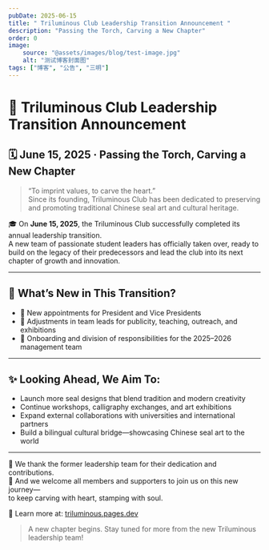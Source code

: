 ```yaml
---
pubDate: 2025-06-15
title: " Triluminous Club Leadership Transition Announcement "
description: "Passing the Torch, Carving a New Chapter"
order: 0
image:
    source: "@assets/images/blog/test-image.jpg"
    alt: "测试博客封面图"
tags: ["博客", "公告", "三明"]
---
```


# 🎉 Triluminous Club Leadership Transition Announcement  
## 🗓️ June 15, 2025 · Passing the Torch, Carving a New Chapter

> “To imprint values, to carve the heart.”  
> Since its founding, Triluminous Club has been dedicated to preserving and promoting traditional Chinese seal art and cultural heritage.

🎓 On **June 15, 2025**, the Triluminous Club successfully completed its annual leadership transition.  
A new team of passionate student leaders has officially taken over, ready to build on the legacy of their predecessors and lead the club into its next chapter of growth and innovation.

---

## 🔄 What’s New in This Transition?

- 📌 New appointments for President and Vice Presidents  
- 📌 Adjustments in team leads for publicity, teaching, outreach, and exhibitions  
- 📌 Onboarding and division of responsibilities for the 2025–2026 management team

---

## ✨ Looking Ahead, We Aim To:

- Launch more seal designs that blend tradition and modern creativity  
- Continue workshops, calligraphy exchanges, and art exhibitions  
- Expand external collaborations with universities and international partners  
- Build a bilingual cultural bridge—showcasing Chinese seal art to the world

---

🙏 We thank the former leadership team for their dedication and contributions.  
🎯 And we welcome all members and supporters to join us on this new journey—  
to keep carving with heart, stamping with soul.

📌 Learn more at: [triluminous.pages.dev](https://triluminous.pages.dev)

> A new chapter begins. Stay tuned for more from the new Triluminous leadership team!
